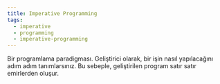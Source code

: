 ```yaml
---
title: Imperative Programming
tags:
  - imperative
  - programming
  - imperative-programming
---
```


Bir programlama paradigması. Geliştirici olarak, bir işin nasıl yapılacağını adım adım tanımlarsınız. Bu sebeple, geliştirilen program satır satır emirlerden oluşur.
